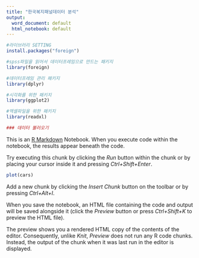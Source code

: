 ```yaml
---
title: "한국복지패널데이터 분석"
output:
  word_document: default
  html_notebook: default
---
```

```r
#라이브러리 SETTING
install.packages("foreign")

#spss파일을 읽어서 데이터프레임으로 만드는 패키지
library(foreign)

#데이터프레임 관리 패키지
library(dplyr)

#시각화를 위한 패키지
library(ggplot2)

#엑셀파일을 위한 패키지
library(readxl)
```


```r
### 데이터 불러오기


```







This is an [R Markdown](http://rmarkdown.rstudio.com) Notebook. When you execute code within the notebook, the results appear beneath the code. 

Try executing this chunk by clicking the *Run* button within the chunk or by placing your cursor inside it and pressing *Ctrl+Shift+Enter*. 

```r
plot(cars)
```

Add a new chunk by clicking the *Insert Chunk* button on the toolbar or by pressing *Ctrl+Alt+I*.

When you save the notebook, an HTML file containing the code and output will be saved alongside it (click the *Preview* button or press *Ctrl+Shift+K* to preview the HTML file).

The preview shows you a rendered HTML copy of the contents of the editor. Consequently, unlike *Knit*, *Preview* does not run any R code chunks. Instead, the output of the chunk when it was last run in the editor is displayed.
